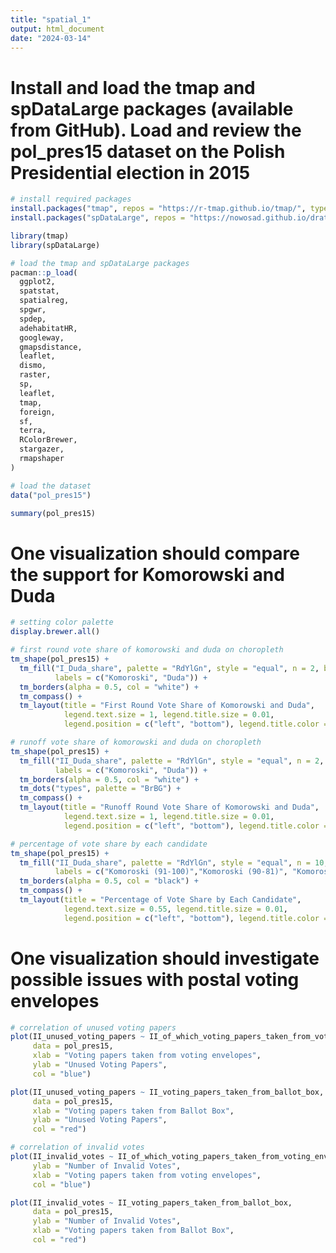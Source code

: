 ```yaml
---
title: "spatial_1"
output: html_document
date: "2024-03-14"
---
```


# Install and load the tmap and spDataLarge packages (available from GitHub). Load and review the pol_pres15 dataset on the Polish Presidential election in 2015
```r
# install required packages
install.packages("tmap", repos = "https://r-tmap.github.io/tmap/", type = "source")
install.packages("spDataLarge", repos = "https://nowosad.github.io/drat/", type = "source")

library(tmap)
library(spDataLarge)

# load the tmap and spDataLarge packages
pacman::p_load(
  ggplot2,
  spatstat,
  spatialreg,
  spgwr,
  spdep,
  adehabitatHR,
  googleway,
  gmapsdistance,
  leaflet,
  dismo,
  raster,
  sp,
  leaflet,
  tmap,
  foreign,
  sf,
  terra,
  RColorBrewer,
  stargazer,
  rmapshaper
)

# load the dataset
data("pol_pres15")

summary(pol_pres15)

```

# One visualization should compare the support for Komorowski and Duda
```r
# setting color palette
display.brewer.all()

# first round vote share of komorowski and duda on choropleth
tm_shape(pol_pres15) + 
  tm_fill("I_Duda_share", palette = "RdYlGn", style = "equal", n = 2, breaks = c(0, 0.49, 1), 
          labels = c("Komoroski", "Duda")) + 
  tm_borders(alpha = 0.5, col = "white") + 
  tm_compass() + 
  tm_layout(title = "First Round Vote Share of Komorowski and Duda", 
            legend.text.size = 1, legend.title.size = 0.01, 
            legend.position = c("left", "bottom"), legend.title.color = "white", frame = FALSE)

# runoff vote share of komorowski and duda on choropleth
tm_shape(pol_pres15) + 
  tm_fill("II_Duda_share", palette = "RdYlGn", style = "equal", n = 2, alpha = 1, breaks = c(0, 0.49, 1), 
          labels = c("Komoroski", "Duda")) + 
  tm_borders(alpha = 0.5, col = "white") + 
  tm_dots("types", palette = "BrBG") +
  tm_compass() + 
  tm_layout(title = "Runoff Round Vote Share of Komorowski and Duda", 
            legend.text.size = 1, legend.title.size = 0.01, 
            legend.position = c("left", "bottom"), legend.title.color = "white", frame = FALSE)

# percentage of vote share by each candidate
tm_shape(pol_pres15) + 
  tm_fill("II_Duda_share", palette = "RdYlGn", style = "equal", n = 10, breaks = c(0, 0.49, 1), 
          labels = c("Komoroski (91-100)","Komoroski (90-81)", "Komoroski (80-71)","Komoroski (70-61)","Komoroski (60-51)", "Duda (51-60)","Duda (61-70)","Duda (71-80)","Duda (81-90)","Duda (91-100)")) + 
  tm_borders(alpha = 0.5, col = "black") + 
  tm_compass() + 
  tm_layout(title = "Percentage of Vote Share by Each Candidate", 
            legend.text.size = 0.55, legend.title.size = 0.01, 
            legend.position = c("left", "bottom"), legend.title.color = "white", frame = FALSE)

```


# One visualization should investigate possible issues with postal voting envelopes
```r
# correlation of unused voting papers
plot(II_unused_voting_papers ~ II_of_which_voting_papers_taken_from_voting_envelopes, 
     data = pol_pres15, 
     xlab = "Voting papers taken from voting envelopes", 
     ylab = "Unused Voting Papers", 
     col = "blue")

plot(II_unused_voting_papers ~ II_voting_papers_taken_from_ballot_box, 
     data = pol_pres15, 
     xlab = "Voting papers taken from Ballot Box", 
     ylab = "Unused Voting Papers", 
     col = "red")

# correlation of invalid votes
plot(II_invalid_votes ~ II_of_which_voting_papers_taken_from_voting_envelopes, data = pol_pres15, 
     ylab = "Number of Invalid Votes", 
     xlab = "Voting papers taken from voting envelopes", 
     col = "blue")

plot(II_invalid_votes ~ II_voting_papers_taken_from_ballot_box, 
     data = pol_pres15, 
     ylab = "Number of Invalid Votes", 
     xlab = "Voting papers taken from Ballot Box", 
     col = "red")

```

